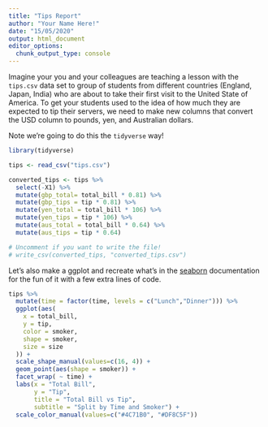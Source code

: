 ```yaml
---
title: "Tips Report"
author: "Your Name Here!"
date: "15/05/2020"
output: html_document
editor_options: 
  chunk_output_type: console
---
```


Imagine your you and your colleagues are teaching a lesson with the `tips.csv` data set to group of students from different countries (England, Japan, India) who are about to take their first visit to the United State of America.
To get your students used to the idea of how much they are expected to tip their servers, we need to make new columns that convert the USD column to pounds, yen, and Australian dollars.

Note we're going to do this the `tidyverse` way! 

```r
library(tidyverse)

tips <- read_csv("tips.csv")

converted_tips <- tips %>% 
  select(-X1) %>% 
  mutate(gbp_total= total_bill * 0.81) %>%
  mutate(gbp_tips = tip * 0.81) %>%
  mutate(yen_total = total_bill * 106) %>%
  mutate(yen_tips = tip * 106) %>%
  mutate(aus_total = total_bill * 0.64) %>%
  mutate(aus_tips = tip * 0.64)

# Uncomment if you want to write the file! 
# write_csv(converted_tips, "converted_tips.csv")
```


Let's also make a ggplot and recreate what's in the [seaborn](https://seaborn.pydata.org/introduction.html) documentation for the fun of it with a few extra lines of code.

```r
tips %>%
  mutate(time = factor(time, levels = c("Lunch","Dinner"))) %>%
  ggplot(aes(
    x = total_bill,
    y = tip,
    color = smoker,
    shape = smoker,
    size = size
  )) +
  scale_shape_manual(values=c(16, 4)) +
  geom_point(aes(shape = smoker)) +
  facet_wrap( ~ time) +
  labs(x = "Total Bill",
       y = "Tip",
       title = "Total Bill vs Tip",
       subtitle = "Split by Time and Smoker") +
  scale_color_manual(values=c("#4C71B0", "#DF8C5F")) 
  
  
```

